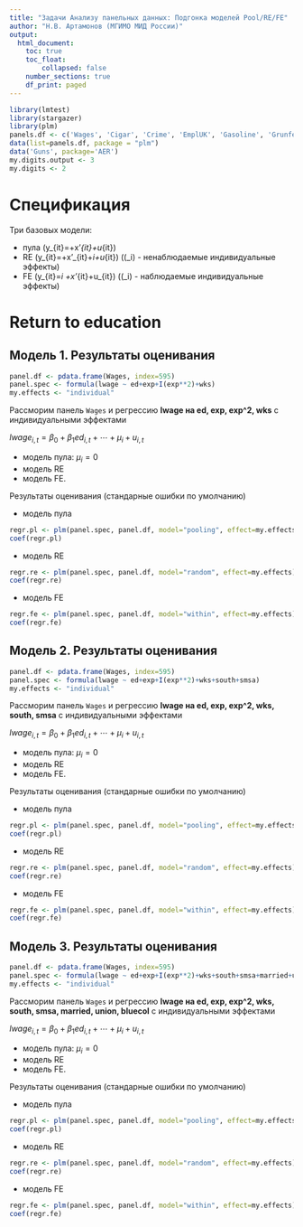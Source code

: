 ```yaml
---
title: "Задачи Анализу панельных данных: Подгонка моделей Pool/RE/FE"
author: "Н.В. Артамонов (МГИМО МИД России)"
output:
  html_document:
    toc: true
    toc_float: 
        collapsed: false
    number_sections: true
    df_print: paged
---
```


```r
library(lmtest)
library(stargazer)
library(plm)
panels.df <- c('Wages', 'Cigar', 'Crime', 'EmplUK', 'Gasoline', 'Grunfeld', 'Hedonic', 'LaborSupply', 'Males', 'Parity', 'Produc', 'RiceFarms') 
data(list=panels.df, package = "plm")
data('Guns', package='AER')
my.digits.output <- 3
my.digits <- 2
```

# Спецификация

Три базовых модели:

- пула \(y_{it}=\alpha +x'_{it}\beta+u_{it}\)
- RE \(y_{it}=\alpha +x'_{it}\beta+\mu_i+u_{it}\) (\(\mu_i\) - ненаблюдаемые индивидуальные эффекты)
- FE \(y_{it}=\alpha_i +x'_{it}\beta+u_{it}\) (\(\alpha_i\) - наблюдаемые индивидуальные эффекты)

# Return to education

## Модель 1. Результаты оценивания


```r
panel.df <- pdata.frame(Wages, index=595)
panel.spec <- formula(lwage ~ ed+exp+I(exp**2)+wks)
my.effects <- "individual"
```

Рассморим панель `Wages` и регрессию **lwage на ed, exp, exp^2, wks**
с индивидуальными эффектами

$lwage_{i,t}=\beta_0+\beta_1ed_{i,t}+\cdots+\mu_i+u_{i,t}$

- модель пула: $\mu_i=0$
- модель RE
- модель FE.

Результаты оценивания (стандарные ошибки по умолчанию)

- модель пула

```r
regr.pl <- plm(panel.spec, panel.df, model="pooling", effect=my.effects)
coef(regr.pl)
```

- модель RE

```r
regr.re <- plm(panel.spec, panel.df, model="random", effect=my.effects)
coef(regr.re)
```

- модель FE

```r
regr.fe <- plm(panel.spec, panel.df, model="within", effect=my.effects)
coef(regr.fe)
```

## Модель 2. Результаты оценивания


```r
panel.df <- pdata.frame(Wages, index=595)
panel.spec <- formula(lwage ~ ed+exp+I(exp**2)+wks+south+smsa)
my.effects <- "individual"
```

Рассморим панель `Wages` и регрессию **lwage на ed, exp, exp^2, wks, south, smsa**
с индивидуальными эффектами

$lwage_{i,t}=\beta_0+\beta_1ed_{i,t}+\cdots+\mu_i+u_{i,t}$

- модель пула: $\mu_i=0$
- модель RE
- модель FE.

Результаты оценивания (стандарные ошибки по умолчанию)

- модель пула

```r
regr.pl <- plm(panel.spec, panel.df, model="pooling", effect=my.effects)
coef(regr.pl)
```

- модель RE

```r
regr.re <- plm(panel.spec, panel.df, model="random", effect=my.effects)
coef(regr.re)
```

- модель FE

```r
regr.fe <- plm(panel.spec, panel.df, model="within", effect=my.effects)
coef(regr.fe)
```


## Модель 3. Результаты оценивания


```r
panel.df <- pdata.frame(Wages, index=595)
panel.spec <- formula(lwage ~ ed+exp+I(exp**2)+wks+south+smsa+married+union+bluecol)
my.effects <- "individual"
```

Рассморим панель `Wages` и регрессию **lwage на ed, exp, exp^2, wks, south, smsa, married, union, bluecol**
с индивидуальными эффектами

$lwage_{i,t}=\beta_0+\beta_1ed_{i,t}+\cdots+\mu_i+u_{i,t}$

- модель пула: $\mu_i=0$
- модель RE
- модель FE.

Результаты оценивания (стандарные ошибки по умолчанию)

- модель пула

```r
regr.pl <- plm(panel.spec, panel.df, model="pooling", effect=my.effects)
coef(regr.pl)
```

- модель RE

```r
regr.re <- plm(panel.spec, panel.df, model="random", effect=my.effects)
coef(regr.re)
```

- модель FE

```r
regr.fe <- plm(panel.spec, panel.df, model="within", effect=my.effects)
coef(regr.fe)
```